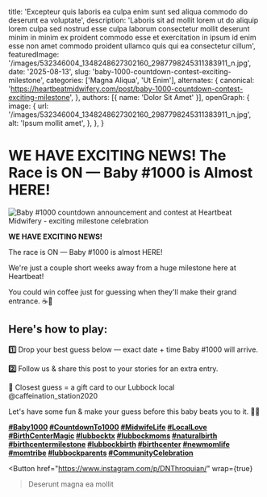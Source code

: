 
  title: 'Excepteur quis laboris ea culpa enim sunt sed aliqua commodo do deserunt ea voluptate',
  description: 'Laboris sit ad mollit lorem ut do aliquip lorem culpa sed nostrud esse culpa laborum consectetur mollit deserunt minim in minim ex proident commodo esse et exercitation in ipsum id enim esse non amet commodo proident ullamco quis qui ea consectetur cillum',
  featuredImage: '/images/532346004_1348248627302160_2987798245311383911_n.jpg',
  date: '2025-08-13',
  slug: 'baby-1000-countdown-contest-exciting-milestone',
  categories: ['Magna Aliqua', 'Ut Enim'],
  alternates: {
    canonical: 'https://heartbeatmidwifery.com/post/baby-1000-countdown-contest-exciting-milestone',
  },
  authors: [{ name: 'Dolor Sit Amet' }],
  openGraph: {
    image: {
      url: '/images/532346004_1348248627302160_2987798245311383911_n.jpg',
      alt: 'Ipsum mollit amet',
    },
  },
}

# WE HAVE EXCITING NEWS! The Race is ON — Baby #1000 is Almost HERE!

<Image
  src="/images/532346004_1348248627302160_2987798245311383911_n.jpg"
  size="large"
  wrap={true}
  alt="Baby #1000 countdown announcement and contest at Heartbeat Midwifery - exciting milestone celebration"
/>

**WE HAVE EXCITING NEWS!**

The race is ON — Baby #1000 is almost HERE!

We're just a couple short weeks away from a huge milestone here at Heartbeat!

You could win coffee just for guessing when they'll make their grand entrance. ☕💌

## Here's how to play:

**1️⃣** Drop your best guess below — exact date + time Baby #1000 will arrive.

**2️⃣** Follow us & share this post to your stories for an extra entry.

**🎁** Closest guess = a gift card to our Lubbock local @caffeination_station2020

Let's have some fun & make your guess before this baby beats you to it. 🍼💨

**[#Baby1000](https://www.instagram.com/explore/tags/baby1000/) [#CountdownTo1000](https://www.instagram.com/explore/tags/countdownto1000/) [#MidwifeLife](https://www.instagram.com/explore/tags/midwifelife/) [#LocalLove](https://www.instagram.com/explore/tags/locallove/) [#BirthCenterMagic](https://www.instagram.com/explore/tags/birthcentermagic/) [#lubbocktx](https://www.instagram.com/explore/tags/lubbocktx/) [#lubbockmoms](https://www.instagram.com/explore/tags/lubbockmoms/) [#naturalbirth](https://www.instagram.com/explore/tags/naturalbirth/) [#birthcentermilestone](https://www.instagram.com/explore/tags/birthcentermilestone/) [#lubbockbirth](https://www.instagram.com/explore/tags/lubbockbirth/) [#birthcenter](https://www.instagram.com/explore/tags/birthcenter/) [#newmomlife](https://www.instagram.com/explore/tags/newmomlife/) [#momtribe](https://www.instagram.com/explore/tags/momtribe/) [#lubbockparents](https://www.instagram.com/explore/tags/lubbockparents/) [#CommunityCelebration](https://www.instagram.com/explore/tags/communitycelebration/)**

<Button
  href="https://www.instagram.com/p/DNThroquian/"
  wrap={true}
>Deserunt magna ea mollit</Button>
